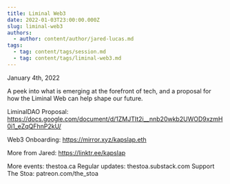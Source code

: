 ```yaml
---
title: Liminal Web3
date: 2022-01-03T23:00:00.000Z
slug: liminal-web3
authors:
  - author: content/author/jared-lucas.md
tags:
  - tag: content/tags/session.md
  - tag: content/tags/liminal-web3.md
---
```


January 4th, 2022

A peek into what is emerging at the forefront of tech, and a proposal for how the Liminal Web can help shape our future.

LiminalDAO Proposal: https://docs.google.com/document/d/1ZMJTIt2i__nnb20wkb2UWOD9xzmH0i1_eZqQFhnP2kU/

Web3 Onboarding: https://mirror.xyz/kapslap.eth

More from Jared: https://linktr.ee/kapslap

More events: thestoa.ca
Regular updates: thestoa.substack.com
Support The Stoa: patreon.com/the_stoa
